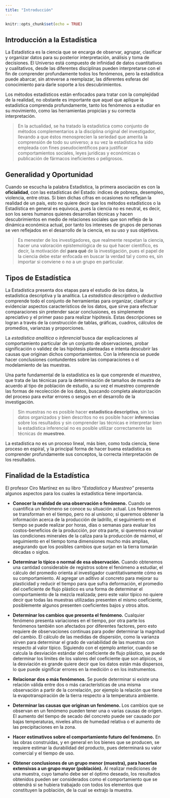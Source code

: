 ```yaml
---
title: "Introducción"
---
```


```r
knitr::opts_chunk$set(echo = TRUE)
```

## Introducción a la Estadística

La Estadística es la ciencia que se encarga de observar, agrupar, clasificar y organizar datos para su posterior interpretación, análisis y toma de decisiones. El Universo está compuesto de infinidad de datos cuantitativos y cualitativos, desde las diferentes disciplinas pueden interpretarse con el fin de comprender profundamente todos los fenómenos, pero la estadística puede abarcar, sin atreverse a reemplazar, las diferentes esferas del conocimiento para darle soporte a los descubrimientos.

Los métodos estadísticos están enfocados para tratar con la complejidad de la realidad, no obstante es importante que aquel que aplique la estadística comprenda profundamente, tanto los fenómenos a estudiar en su movimiento, como las herramientas propicias y su correcta interpretación.

>En la actualidad, se ha tratado la estadística como conjunto de métodos complementarios a la disciplina original del investigador, llevando a que éstos menosprecien la seriedad que amerita la comprensión de todo su universo; a su vez la estadística ha sido empleada con fines pseudocientíficos para justificar comportamientos sociales, leyes jurídicas y económicas o publicación de fármacos ineficientes o peligrosos. 

## Generalidad y Oportunidad

Cuando se escucha la palabra Estadística, la primera asociación es con la **oficialidad**, con las estadísticas del Estado: índices de pobreza, desempleo, violencia, entre otras. Si bien dichas cifras en ocasiones no reflejan la realidad de un país, esto no quiere decir que los métodos estadísticos o la Estadística en general es equívoca, pues la ciencia no es neutral, es decir, son los seres humanos quienes desarrollan técnicas y hacen descubrimientos en medio de relaciones sociales que son reflejo de la dinámica económica actual, por tanto los intereses de grupos de personas se ven reflejados en el desarrollo de la ciencia, en su uso y sus objetivos.

> Es menester de los investigadores, que realmente respetan la ciencia, hacer una valoración epistemológica de su qué hacer científico, es decir, la motivación del **para qué** de la investigación, pues el papel de la ciencia debe estar enfocada en buscar la verdad tal y como es, sin importar si conviene o no a un grupo en particular.

## Tipos de Estadística

La Estadística presenta dos etapas para el estudio de los datos, la estadística descriptiva y la analítica. La *estadística descriptiva* o *deductiva* comprende todo el conjunto de herramientas para organizar, clasificar y evidenciar aspectos característicos de los datos, que sirve para efectuar comparaciones sin pretender sacar conclusiones, es simplemente apreciativo y el primer paso para realizar hipótesis. Estas descripciones se logran a través de la construcción de tablas, gráficas, cuadros, cálculos de promedios, varianzas y proporciones.

La *estadística analítica* o *inferencial* busca dar explicaciones al comportamiento particular de un conjunto de observaciones, probar significación o validez de las hipótesis planteadas e intenta descubrir las causas que originan dichos comportamientos. Con la inferencia se puede hacer conclusiones contundentes sobre las comparaciones o el modelamiento de las muestras.

Una parte fundamental de la estadística es la que comprende el *muestreo*, que trata de las técnicas para la determinación de tamaños de muestra de acuerdo al tipo de población de estudio, a su vez el muestreo comprende las formas de recolección de los datos, buscando completa aleatorización del proceso para evitar errores o sesgos en el desarrollo de la investigación.

> Sin muestras no es posible hacer **estadística descriptiva**, sin los datos organizados y bien descritos no es posible hacer **inferencias** sobre los resultados y sin comprender las técnicas e interpretar bien la estadística inferencial no es posible utilizar correctamente las técnicas de **muestreo**.

La estadística no es un proceso lineal, más bien, como toda ciencia, tiene proceso en espiral, y la principal forma de hacer buena estadística es comprender profundamente sus conceptos, la correcta interpretación de los resultados.

## Finalidad de la Estadística

El profesor Ciro Martínez en su libro *“Estadística y Muestreo”* presenta algunos aspectos para los cuales la estadística tiene importancia.

-	**Conocer la realidad de una observación o fenómeno.** Cuando se cuantifica un fenómeno se conoce su situación actual. Los fenómenos se transforman en el tiempo, pero no al unísono; si queremos obtener la información acerca de la producción de ladrillo, el seguimiento en el tiempo se puede realizar por horas, días o semanas para evaluar los costos-beneficios de la producción, por otra parte, si queremos evaluar las condiciones minerales de la caliza para la producción de mármol, el seguimiento en el tiempo toma dimensiones mucho más amplias, asegurando que los posibles cambios que surjan en la tierra tomarán décadas o siglos.

-	**Determinar lo típico o normal de esa observación.** Cuando obtenemos una cantidad considerable de registros sobre el fenómeno a estudiar, el cálculo del promedio orienta al investigador cuantitativamente cómo es su comportamiento. Al agregar un aditivo al concreto para mejorar su plasticidad y reducir el tiempo para que sufra deformación, el promedio del coeficiente de flujo plástico es una forma de determinar el comportamiento de la mezcla realizada; pero este valor típico no quiere decir que todas las muestras utilizadas presenten el mismo coeficiente, posiblemente algunos presenten coeficientes bajos y otros altos.

-	**Determinar los cambios que presenta el fenómeno.** Cualquier fenómeno presenta variaciones en el tiempo, por otra parte los fenómenos también son afectados por diferentes factores, pero esto requiere de observaciones continuas para poder determinar la magnitud del cambio. El cálculo de las medidas de dispersión, como la varianza sirven para determinar el grado de variabilidad de las muestras con respecto al valor típico. Siguiendo con el ejemplo anterior, cuando se calcula la desviación estándar del coeficiente de flujo plástico, se puede determinar los límites de los valores del coeficiente que son atípicos, si la desviación es grande quiere decir que los datos están más dispersos, lo que puede significar errores en la medición o en los instrumentos.

-	**Relacionar dos o más fenómenos.** Se puede determinar si existe una relación válida entre dos o más características de una misma observación a partir de la correlación, por ejemplo la relación que tiene la evapotranspiración de la tierra respecto a la temperatura ambiente.

-	**Determinar las causas que originan un fenómeno.** Los cambios que se observan en un fenómeno pueden tener una o varias causas de origen. El aumento del tiempo de secado del concreto puede ser causado por bajas temperaturas, niveles altos de humedad relativa o el aumento de las precipitaciones en la zona.

-	**Hacer estimativos sobre el comportamiento futuro del fenómeno.** En las obras construidas, y en general en los bienes que se producen, se requiere estimar la durabilidad del producto, pues determinará su valor comercial y el tiempo de uso.

-	**Obtener conclusiones de un grupo menor (muestra), para hacerlas extensivas a un grupo mayor (población).** Al realizar mediciones de una muestra, cuyo tamaño debe ser el óptimo deseado, los resultados obtenidos pueden ser considerados como el comportamiento que se obtendrá si se hubiera trabajado con todos los elementos que constituyen la población, de la cual se extrajo la muestra.




